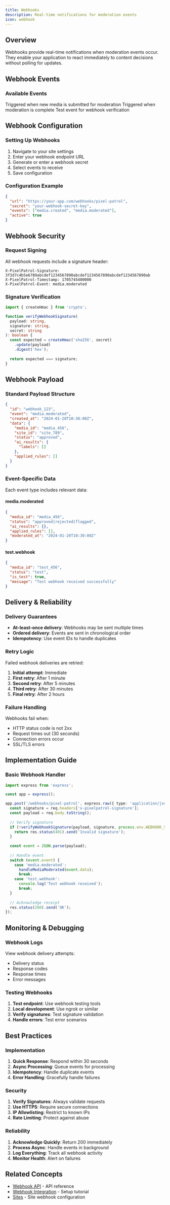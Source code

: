 ```yaml
---
title: Webhooks
description: Real-time notifications for moderation events
icon: webhook
---
```


## Overview

Webhooks provide real-time notifications when moderation events occur. They enable your application to react immediately to content decisions without polling for updates.

## Webhook Events

### Available Events

<CardGroup cols={2}>
  <Card title="media.created" icon="upload">
    Triggered when new media is submitted for moderation
  </Card>
  
  <Card title="media.moderated" icon="check-circle">
    Triggered when moderation is complete
  </Card>
  
  <Card title="test.webhook" icon="vial">
    Test event for webhook verification
  </Card>
</CardGroup>

## Webhook Configuration

### Setting Up Webhooks

1. Navigate to your site settings
2. Enter your webhook endpoint URL
3. Generate or enter a webhook secret
4. Select events to receive
5. Save configuration

### Configuration Example

```json
{
  "url": "https://your-app.com/webhooks/pixel-patrol",
  "secret": "your-webhook-secret-key",
  "events": ["media.created", "media.moderated"],
  "active": true
}
```

## Webhook Security

### Request Signing

All webhook requests include a signature header:

```http
X-PixelPatrol-Signature: 3f3d7c4b5e6789abcdef1234567890abcdef1234567890abcdef1234567890ab
X-PixelPatrol-Timestamp: 1705745400000
X-PixelPatrol-Event: media.moderated
```

### Signature Verification

```typescript
import { createHmac } from 'crypto';

function verifyWebhookSignature(
  payload: string,
  signature: string,
  secret: string
): boolean {
  const expected = createHmac('sha256', secret)
    .update(payload)
    .digest('hex');
  
  return expected === signature;
}
```

## Webhook Payload

### Standard Payload Structure

```json
{
  "id": "webhook_123",
  "event": "media.moderated",
  "created_at": "2024-01-20T10:30:00Z",
  "data": {
    "media_id": "media_456",
    "site_id": "site_789",
    "status": "approved",
    "ai_results": {
      "labels": []
    },
    "applied_rules": []
  }
}
```

### Event-Specific Data

Each event type includes relevant data:

#### media.moderated
```json
{
  "media_id": "media_456",
  "status": "approved|rejected|flagged",
  "ai_results": {},
  "applied_rules": [],
  "moderated_at": "2024-01-20T10:30:00Z"
}
```

#### test.webhook
```json
{
  "media_id": "test_456",
  "status": "test",
  "is_test": true,
  "message": "Test webhook received successfully"
}
```

## Delivery & Reliability

### Delivery Guarantees

- **At-least-once delivery**: Webhooks may be sent multiple times
- **Ordered delivery**: Events are sent in chronological order
- **Idempotency**: Use event IDs to handle duplicates

### Retry Logic

Failed webhook deliveries are retried:

1. **Initial attempt**: Immediate
2. **First retry**: After 1 minute
3. **Second retry**: After 5 minutes
4. **Third retry**: After 30 minutes
5. **Final retry**: After 2 hours

### Failure Handling

Webhooks fail when:
- HTTP status code is not 2xx
- Request times out (30 seconds)
- Connection errors occur
- SSL/TLS errors

## Implementation Guide

### Basic Webhook Handler

```typescript
import express from 'express';

const app = express();

app.post('/webhooks/pixel-patrol', express.raw({ type: 'application/json' }), (req, res) => {
  const signature = req.headers['x-pixelpatrol-signature'];
  const payload = req.body.toString();
  
  // Verify signature
  if (!verifyWebhookSignature(payload, signature, process.env.WEBHOOK_SECRET)) {
    return res.status(401).send('Invalid signature');
  }
  
  const event = JSON.parse(payload);
  
  // Handle event
  switch (event.event) {
    case 'media.moderated':
      handleMediaModerated(event.data);
      break;
    case 'test.webhook':
      console.log('Test webhook received');
      break;
  }
  
  // Acknowledge receipt
  res.status(200).send('OK');
});
```

## Monitoring & Debugging

### Webhook Logs

View webhook delivery attempts:
- Delivery status
- Response codes
- Response times
- Error messages

### Testing Webhooks

1. **Test endpoint**: Use webhook testing tools
2. **Local development**: Use ngrok or similar
3. **Verify signatures**: Test signature validation
4. **Handle errors**: Test error scenarios

## Best Practices

### Implementation

1. **Quick Response**: Respond within 30 seconds
2. **Async Processing**: Queue events for processing
3. **Idempotency**: Handle duplicate events
4. **Error Handling**: Gracefully handle failures

### Security

1. **Verify Signatures**: Always validate requests
2. **Use HTTPS**: Require secure connections
3. **IP Allowlisting**: Restrict to known IPs
4. **Rate Limiting**: Protect against abuse

### Reliability

1. **Acknowledge Quickly**: Return 200 immediately
2. **Process Async**: Handle events in background
3. **Log Everything**: Track all webhook activity
4. **Monitor Health**: Alert on failures

## Related Concepts

- [Webhook API](/api-reference/webhooks/overview) - API reference
- [Webhook Integration](/tutorials/webhooks-and-api/setting-up-webhooks) - Setup tutorial
- [Sites](/concepts/sites) - Site webhook configuration